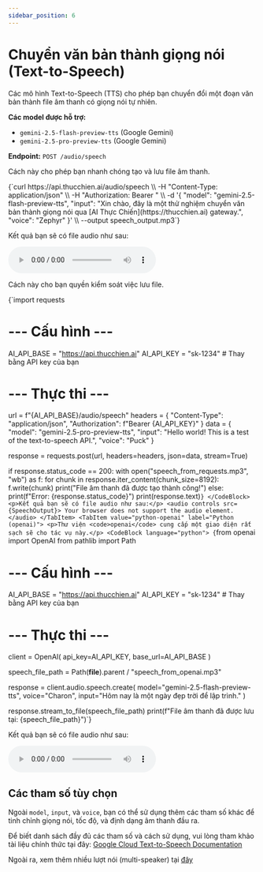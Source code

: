 ```yaml
---
sidebar_position: 6
---
```


# Chuyển văn bản thành giọng nói (Text-to-Speech)


Các mô hình Text-to-Speech (TTS) cho phép bạn chuyển đổi một đoạn văn bản thành file âm thanh có giọng nói tự nhiên.

**Các model được hỗ trợ:**
- `gemini-2.5-flash-preview-tts` (Google Gemini)
- `gemini-2.5-pro-preview-tts` (Google Gemini)

**Endpoint:** `POST /audio/speech`

<Tabs>
  <TabItem value="curl" label="curl">
    <p>Cách này cho phép bạn nhanh chóng tạo và lưu file âm thanh.</p>
    <CodeBlock language="bash">
    {`curl https://api.thucchien.ai/audio/speech \\
  -H "Content-Type: application/json" \\
  -H "Authorization: Bearer <your_api_key>" \\
  -d '{
    "model": "gemini-2.5-flash-preview-tts",
    "input": "Xin chào, đây là một thử nghiệm chuyển văn bản thành giọng nói qua [AI Thực Chiến](https://thucchien.ai) gateway.",
    "voice": "Zephyr"
  }' \\
  --output speech_output.mp3`}
    </CodeBlock>
    <p>Kết quả bạn sẽ có file audio như sau:</p>
    <audio controls src={SpeechOutput}>
      Your browser does not support the audio element.
    </audio>
  </TabItem>
  <TabItem value="python-requests" label="Python (requests)">
    <p>Cách này cho bạn quyền kiểm soát việc lưu file.</p>
    <CodeBlock language="python">
    {`import requests

# --- Cấu hình ---
AI_API_BASE = "https://api.thucchien.ai"
AI_API_KEY = "sk-1234" # Thay bằng API key của bạn

# --- Thực thi ---
url = f"{AI_API_BASE}/audio/speech"
headers = {
    "Content-Type": "application/json",
    "Authorization": f"Bearer {AI_API_KEY}"
}
data = {
    "model": "gemini-2.5-pro-preview-tts",
    "input": "Hello world! This is a test of the text-to-speech API.",
    "voice": "Puck"
}

response = requests.post(url, headers=headers, json=data, stream=True)

if response.status_code == 200:
    with open("speech_from_requests.mp3", "wb") as f:
        for chunk in response.iter_content(chunk_size=8192):
            f.write(chunk)
    print("File âm thanh đã được tạo thành công!")
else:
    print(f"Error: {response.status_code}")
    print(response.text)`}
    </CodeBlock>
    <p>Kết quả bạn sẽ có file audio như sau:</p>
    <audio controls src={SpeechOutput}>
      Your browser does not support the audio element.
    </audio>
  </TabItem>
  <TabItem value="python-openai" label="Python (openai)">
    <p>Thư viện <code>openai</code> cung cấp một giao diện rất sạch sẽ cho tác vụ này.</p>
    <CodeBlock language="python">
    {`from openai import OpenAI
from pathlib import Path

# --- Cấu hình ---
AI_API_BASE = "https://api.thucchien.ai"
AI_API_KEY = "sk-1234" # Thay bằng API key của bạn

# --- Thực thi ---
client = OpenAI(
    api_key=AI_API_KEY,
    base_url=AI_API_BASE
)

speech_file_path = Path(__file__).parent / "speech_from_openai.mp3"

response = client.audio.speech.create(
  model="gemini-2.5-flash-preview-tts",
  voice="Charon",
  input="Hôm nay là một ngày đẹp trời để lập trình."
)

response.stream_to_file(speech_file_path)
print(f"File âm thanh đã được lưu tại: {speech_file_path}")`}
    </CodeBlock>
    <p>Kết quả bạn sẽ có file audio như sau:</p>
    <audio controls src={SpeechOutput}>
      Your browser does not support the audio element.
    </audio>
  </TabItem>
</Tabs>

## Các tham số tùy chọn

Ngoài `model`, `input`, và `voice`, bạn có thể sử dụng thêm các tham số khác để tinh chỉnh giọng nói, tốc độ, và định dạng âm thanh đầu ra.

Để biết danh sách đầy đủ các tham số và cách sử dụng, vui lòng tham khảo tài liệu chính thức tại đây: [Google Cloud Text-to-Speech Documentation](https://cloud.google.com/text-to-speech/docs/gemini-tts#examples)

Ngoài ra, xem thêm nhiều lượt nói (multi-speaker) tại [đây](https://ai.google.dev/gemini-api/docs/speech-generation#multi-speaker)
